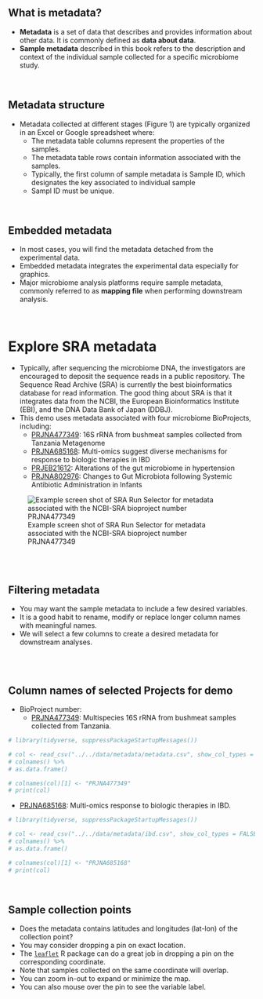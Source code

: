 <!-- # General Overview -->
## What is metadata?
* <b>Metadata</b> is a set of data that describes and provides information about other data. It is commonly defined as **data about data**.
* **Sample metadata** described in this book refers to the description and context of the individual sample collected for a specific microbiome study.

<br>

## Metadata structure
* Metadata collected at different stages (Figure 1) are typically organized in an Excel or Google spreadsheet where:
  * The metadata table columns represent the properties of the samples.
  * The metadata table rows contain information associated with the samples.
  * Typically, the first column of sample metadata is Sample ID, which designates the key associated to individual sample
  * Sampl ID must be unique.

<br>

## Embedded metadata
* In most cases, you will find the metadata detached from the experimental data.
* Embedded metadata integrates the experimental data especially for graphics.
* Major microbiome analysis platforms require sample metadata, commonly referred to as **mapping file** when performing downstream analysis.

<br>

# Explore SRA metadata
- Typically, after sequencing the microbiome DNA, the investigators are encouraged to deposit the sequence reads in a public repository. The Sequence Read Archive (SRA) is currently the best bioinformatics database for read information. The good thing about SRA is that it integrates data from the NCBI, the European Bioinformatics Institute (EBI), and the DNA Data Bank of Japan (DDBJ).
- This demo uses metadata associated with four microbiome BioProjects, including:
  - [PRJNA477349](https://www.ncbi.nlm.nih.gov/sra/?term=PRJNA477349): 16S rRNA from bushmeat samples collected from Tanzania Metagenome
  - [PRJNA685168](https://www.ncbi.nlm.nih.gov/sra/?term=PRJNA685168): Multi-omics suggest diverse mechanisms for response to biologic therapies in IBD
  - [PRJEB21612](https://www.ncbi.nlm.nih.gov/sra/?term=PRJEB21612): Alterations of the gut microbiome in hypertension
  - [PRJNA802976](https://www.ncbi.nlm.nih.gov/sra/?term=PRJNA802976): Changes to Gut Microbiota following Systemic Antibiotic Administration in Infants

![Example screen shot of SRA Run Selector for metadata associated with the NCBI-SRA bioproject number PRJNA477349](images/sra_run_selector.png)

<br><br>

## Filtering metadata
- You may want the sample metadata to include a few desired variables. 
- It is a good habit to rename, modify or replace longer column names with meaningful names.
- We will select a few columns to create a desired metadata for downstream analyses.

<br><br>

## Column names of selected Projects for demo
- BioProject number:
  - [PRJNA477349](https://www.ncbi.nlm.nih.gov/sra/?term=PRJNA477349): Multispecies 16S rRNA from bushmeat samples collected from Tanzania.
  
```r
# library(tidyverse, suppressPackageStartupMessages())

# col <- read_csv("../../data/metadata/metadata.csv", show_col_types = FALSE) %>% 
# colnames() %>% 
# as.data.frame()

# colnames(col)[1] <- "PRJNA477349"
# print(col)
```


  - [PRJNA685168](https://www.ncbi.nlm.nih.gov/sra/?term=PRJNA685168): Multi-omics response to biologic therapies in IBD.

```r
# library(tidyverse, suppressPackageStartupMessages())

# col <- read_csv("../../data/metadata/ibd.csv", show_col_types = FALSE) %>% 
# colnames() %>% 
# as.data.frame()

# colnames(col)[1] <- "PRJNA685168"
# print(col)
```

<br>

<!-- ## Read count distribution -->

<!-- ### Example 1 -->
<!-- Bioproject [PRJNA477349](https://www.ncbi.nlm.nih.gov/sra/?term=PRJNA477349) (Bushmeat project). -->

<!-- ![](images/variable_freq.svg) -->

<!-- <br><br> -->

<!-- ### Example 2 -->
<!-- Bioproject [PRJNA685168](https://www.ncbi.nlm.nih.gov/sra/?term=PRJNA685168) (IBD project). -->

<!-- ![](images/ibd_variable_freq.svg) -->

<!-- <br><br> -->

## Sample collection points
- Does the metadata contains latitudes and longitudes (lat-lon) of the collection point? 
- You may consider dropping a pin on exact location. 
- The [`leaflet`](https://rstudio.github.io/leaflet/) R package can do a great job in dropping a pin on the corresponding coordinate. 
- Note that samples collected on the same coordinate will overlap. 
- You can zoom in-out to expand or minimize the map. 
- You can also mouse over the pin to see the variable label. 

<br>

<!-- ![Static image from the interactive HTML map converted using the html2image package.](images/sample_gps.png) -->